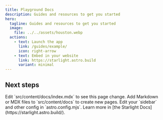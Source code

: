 ```yaml
---
title: Playground Docs
description: Guides and resources to get you started
hero:
  tagline: Guides and resources to get you started
  image:
    file: ../../assets/houston.webp
  actions:
    - text: Launch the app
      link: /guides/example/
      icon: right-arrow
    - text: Embed in your website
      link: https://starlight.astro.build
      variant: minimal
---
```



## Next steps

<CardGrid stagger>
	<Card title="Update content" icon="pencil">
		Edit `src/content/docs/index.mdx` to see this page change.
	</Card>
	<Card title="Add new content" icon="add-document">
		Add Markdown or MDX files to `src/content/docs` to create new pages.
	</Card>
	<Card title="Configure your site" icon="setting">
		Edit your `sidebar` and other config in `astro.config.mjs`.
	</Card>
	<Card title="Read the docs" icon="open-book">
		Learn more in [the Starlight Docs](https://starlight.astro.build/).
	</Card>
</CardGrid>
